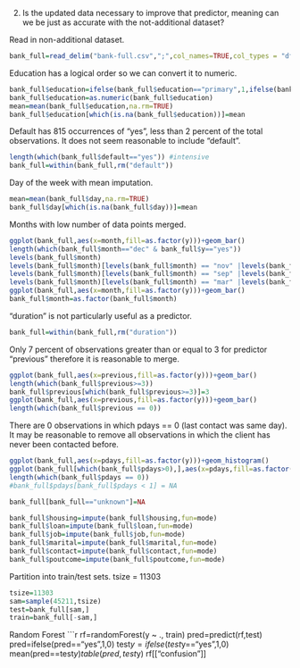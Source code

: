 2. Is the updated data necessary to improve that predictor, meaning can we be just as accurate with the not-additional dataset?

Read in non-additional dataset.
```r
bank_full=read_delim("bank-full.csv",";",col_names=TRUE,col_types = "dffffdfffdfddddff")
```

Education has a logical order so we can convert it to numeric.
```r
bank_full$education=ifelse(bank_full$education=="primary",1,ifelse(bank_full$education=="secondary",2,ifelse(bank_full$education== "tertiary",3,NA)))
bank_full$education=as.numeric(bank_full$education)
mean=mean(bank_full$education,na.rm=TRUE) 
bank_full$education[which(is.na(bank_full$education))]=mean
```

Default has 815 occurrences of "yes", less than 2 percent of the total observations. It does not seem reasonable to include "default".
```r
length(which(bank_full$default=="yes")) #intensive
bank_full=within(bank_full,rm("default")) 
```
Day of the week with mean imputation.
```r
mean=mean(bank_full$day,na.rm=TRUE)
bank_full$day[which(is.na(bank_full$day))]=mean 
```

Months with low number of data points merged.
```r
ggplot(bank_full,aes(x=month,fill=as.factor(y)))+geom_bar()
length(which(bank_full$month=="dec" & bank_full$y=="yes"))
levels(bank_full$month)
levels(bank_full$month)[levels(bank_full$month) == "nov" |levels(bank_full$month) == "dec"] ="nov/dec"
levels(bank_full$month)[levels(bank_full$month) == "sep" |levels(bank_full$month) == "oct"] ="sep/oct"
levels(bank_full$month)[levels(bank_full$month) == "mar" |levels(bank_full$month) == "apr"] ="mar/apr"
ggplot(bank_full,aes(x=month,fill=as.factor(y)))+geom_bar()
bank_full$month=as.factor(bank_full$month)
```

"duration" is not particularly useful as a predictor.
```r
bank_full=within(bank_full,rm("duration"))
```

Only 7 percent of observations greater than or equal to 3 for predictor "previous" therefore it is reasonable to merge.
```r
ggplot(bank_full,aes(x=previous,fill=as.factor(y)))+geom_bar()
length(which(bank_full$previous>=3))
bank_full$previous[which(bank_full$previous>=3)]=3
ggplot(bank_full,aes(x=previous,fill=as.factor(y)))+geom_bar()
length(which(bank_full$previous == 0))
```

There are 0 observations in which pdays == 0 (last contact was same day). It may be reasonable to remove all observations in which the client has never been contacted before.
```r
ggplot(bank_full,aes(x=pdays,fill=as.factor(y)))+geom_histogram()
ggplot(bank_full[which(bank_full$pdays>0),],aes(x=pdays,fill=as.factor(y)))+geom_histogram()
length(which(bank_full$pdays == 0))
#bank_full$pdays[bank_full$pdays < 1] = NA

```


```r
bank_full[bank_full=="unknown"]=NA
```


```r
bank_full$housing=impute(bank_full$housing,fun=mode)
bank_full$loan=impute(bank_full$loan,fun=mode)
bank_full$job=impute(bank_full$job,fun=mode)
bank_full$marital=impute(bank_full$marital,fun=mode)
bank_full$contact=impute(bank_full$contact,fun=mode)
bank_full$poutcome=impute(bank_full$poutcome,fun=mode)
```

Partition into train/test sets. tsize = 11303
```r
tsize=11303
sam=sample(45211,tsize)
test=bank_full[sam,]
train=bank_full[-sam,]
```

Random Forest
```r
rf=randomForest(y ~ ., train)
pred=predict(rf,test)
pred=ifelse(pred=="yes",1,0)
test$y=ifelse(test$y=="yes",1,0)
mean(pred==test$y)
table(pred,test$y)
rf[["confusion"]]
